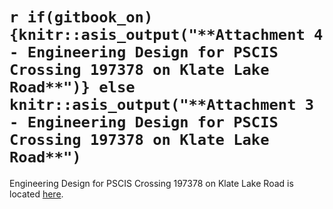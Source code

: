 #  `r if(gitbook_on){knitr::asis_output("**Attachment 4 - Engineering Design for PSCIS Crossing 197378 on Klate Lake Road**")} else knitr::asis_output("**Attachment 3 - Engineering Design for PSCIS Crossing 197378 on Klate Lake Road**")` {-}

Engineering Design for PSCIS Crossing 197378 on Klate Lake Road is located [here](https://github.com/NewGraphEnvironment/fish_passage_skeena_2021_reporting/blob/master/data/inputs_raw/Owen Creek Trib - BRIDGE GA DESIGN SEALED IFC.pdf).

